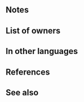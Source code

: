 {{Weapon Infobox
|tagid=SID_奥義発動の暗器
|intID=2914
|image=wep_dg060
|exclusive=0
|weaponType=Dagger
|cost=200
|might=8
|range=2
|effect=At the start of turn 1, grants Special cooldown count-2 to unit.<br>Effect:【Dagger ５】<br><br>【Dagger ５】<br>After combat, if unit attacked, inflicts Def/Res-５ on target and foes within 2 spaces of target through their next actions.
|statModifiers=0,8,0,0,0
|required=Steel Dagger
|next=Quick Dagger+
|promotionRarity=5
|promotionTier=1
|properties=random_owner
}}
==Notes==
{{Start of turn Special modification}}
{{IfUnitAttacked}}
{{Penalties}}
==List of owners==
{{Skill Hero List}}
==In other languages==
{{OtherLanguages
|japanese=奥義発動の暗器
|german=Flinkdolch
|spanishEU=Daga acelerada
|spanishLA=Daga acelerada
|french=Dague rapide
|italian=Pugnale alacre
|chineseTW=奧義發動暗器
|portuguese=Adaga acelerada
}}
==References==
<references/>
==See also==
{{See also skills|cond=Description LIKE '%start of turn 1%special cooldown count-2%'|columns=3}}
{{Weapons Navbox}}